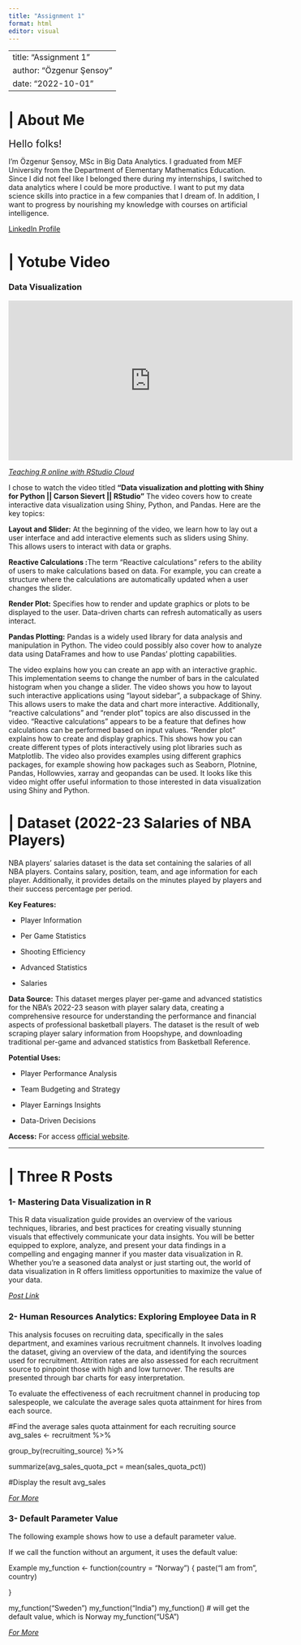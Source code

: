 ```yaml
---
title: "Assignment 1"
format: html
editor: visual
---
```


---
title: "Assignment 1"
author: "Özgenur Şensoy"
date: "2022-10-01"
---

# \| About Me

[Hello folks!]{style="font-size: 20px;"}

I'm Özgenur Şensoy, MSc in Big Data Analytics. I graduated from MEF University from the Department of Elementary Mathematics Education. Since I did not feel like I belonged there during my internships, I switched to data analytics where I could be more productive. I want to put my data science skills into practice in a few companies that I dream of. In addition, I want to progress by nourishing my knowledge with courses on artificial intelligence.

[LinkedIn Profile](https://www.linkedin.com/in/özgenurşensoy/)

# \| Yotube Video

### Data Visualization

<iframe width="560" height="315" src="https://www.youtube.com/embed/5zJC0AB-UK8?si=wTYh_CmeJ242Af2M" title="YouTube video player" frameborder="0" allow="accelerometer; autoplay; clipboard-write; encrypted-media; gyroscope; picture-in-picture; web-share" allowfullscreen>

</iframe>

</iframe>

[*Teaching R online with RStudio Cloud*](https://www.youtube.com/watch?v=5zJC0AB-UK8&list=PL9HYL-VRX0oTOK4cpbCbRk15K2roEgzVW&index=21)

I chose to watch the video titled **"Data visualization and plotting with Shiny for Python \|\| Carson Sievert \|\| RStudio"** The video covers how to create interactive data visualization using Shiny, Python, and Pandas. Here are the key topics:

**Layout and Slider:** At the beginning of the video, we learn how to lay out a user interface and add interactive elements such as sliders using Shiny. This allows users to interact with data or graphs.

**Reactive Calculations :**The term "Reactive calculations" refers to the ability of users to make calculations based on data. For example, you can create a structure where the calculations are automatically updated when a user changes the slider.

**Render Plot:** Specifies how to render and update graphics or plots to be displayed to the user. Data-driven charts can refresh automatically as users interact.

**Pandas Plotting:** Pandas is a widely used library for data analysis and manipulation in Python. The video could possibly also cover how to analyze data using DataFrames and how to use Pandas' plotting capabilities.

The video explains how you can create an app with an interactive graphic. This implementation seems to change the number of bars in the calculated histogram when you change a slider. The video shows you how to layout such interactive applications using "layout sidebar", a subpackage of Shiny. This allows users to make the data and chart more interactive. Additionally, "reactive calculations" and "render plot" topics are also discussed in the video. "Reactive calculations" appears to be a feature that defines how calculations can be performed based on input values. "Render plot" explains how to create and display graphics. This shows how you can create different types of plots interactively using plot libraries such as Matplotlib. The video also provides examples using different graphics packages, for example showing how packages such as Seaborn, Plotnine, Pandas, Hollowvies, xarray and geopandas can be used. It looks like this video might offer useful information to those interested in data visualization using Shiny and Python.


# \| Dataset (2022-23 Salaries of NBA Players) 

NBA players' salaries dataset is the data set containing the salaries of all NBA players. Contains salary, position, team, and age information for each player. Additionally, it provides details on the minutes played by players and their success percentage per period.

**Key Features:**

- Player Information

- Per Game Statistics

- Shooting Efficiency

- Advanced Statistics

- Salaries


**Data Source:** This dataset merges player per-game and advanced statistics for the NBA's 2022-23 season with player salary data, creating a comprehensive resource for understanding the performance and financial aspects of professional basketball players. The dataset is the result of web scraping player salary information from Hoopshype, and downloading traditional per-game and advanced statistics from Basketball Reference.

**Potential Uses:**

- Player Performance Analysis 

- Team Budgeting and Strategy

- Player Earnings Insights

- Data-Driven Decisions

**Access:** For access [official website](https://www.kaggle.com/datasets/jamiewelsh2/nba-player-salaries-2022-23-season/data).

-----------------------------------------------------------------------
# \| Three R Posts


### 1- Mastering Data Visualization in R
This R data visualization guide provides an overview of the various techniques, libraries, and best practices for creating visually stunning visuals that effectively communicate your data insights. You will be better equipped to explore, analyze, and present your data findings in a compelling and engaging manner if you master data visualization in R. Whether you're a seasoned data analyst or just starting out, the world of data visualization in R offers limitless opportunities to maximize the value of your data.

[*Post Link*](https://medium.com/@HalderNilimesh/mastering-data-visualization-in-r-a-comprehensive-guide-to-creating-stunning-visuals-and-f733564a8a41)


### 2- Human Resources Analytics: Exploring Employee Data in R
This analysis focuses on recruiting data, specifically in the sales department, and examines various recruitment channels. It involves loading the dataset, giving an overview of the data, and identifying the sources used for recruitment. Attrition rates are also assessed for each recruitment source to pinpoint those with high and low turnover. The results are presented through bar charts for easy interpretation.

To evaluate the effectiveness of each recruitment channel in producing top salespeople, we calculate the average sales quota attainment for hires from each source.


#Find the average sales quota attainment for each recruiting source
avg_sales <- recruitment %>%
  
  group_by(recruiting_source) %>% 
  
  summarize(avg_sales_quota_pct = mean(sales_quota_pct)) 
  
#Display the result 
avg_sales


[*For More*](https://rpubs.com/alifrady/HR_analysis)

### 3- Default Parameter Value
The following example shows how to use a default parameter value.

If we call the function without an argument, it uses the default value:

Example
my_function <- function(country = "Norway") {
  paste("I am from", country)

}

my_function("Sweden")
my_function("India")
my_function() # will get the default value, which is Norway
my_function("USA")


[*For More*](https://www.w3schools.com/r/r_functions.asp)
